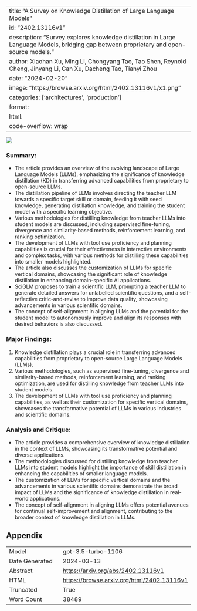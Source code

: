 
---
title: "A Survey on Knowledge Distillation of Large Language Models"
id: "2402.13116v1"
description: "Survey explores knowledge distillation in Large Language Models, bridging gap between proprietary and open-source models."
author: Xiaohan Xu, Ming Li, Chongyang Tao, Tao Shen, Reynold Cheng, Jinyang Li, Can Xu, Dacheng Tao, Tianyi Zhou
date: "2024-02-20"
image: "https://browse.arxiv.org/html/2402.13116v1/x1.png"
categories: ['architectures', 'production']
format:
  html:
    code-overflow: wrap
---

![](https://browse.arxiv.org/html/2402.13116v1/x1.png)

### Summary:
- The article provides an overview of the evolving landscape of Large Language Models (LLMs), emphasizing the significance of knowledge distillation (KD) in transferring advanced capabilities from proprietary to open-source LLMs.
- The distillation pipeline of LLMs involves directing the teacher LLM towards a specific target skill or domain, feeding it with seed knowledge, generating distillation knowledge, and training the student model with a specific learning objective.
- Various methodologies for distilling knowledge from teacher LLMs into student models are discussed, including supervised fine-tuning, divergence and similarity-based methods, reinforcement learning, and ranking optimization.
- The development of LLMs with tool use proficiency and planning capabilities is crucial for their effectiveness in interactive environments and complex tasks, with various methods for distilling these capabilities into smaller models highlighted.
- The article also discusses the customization of LLMs for specific vertical domains, showcasing the significant role of knowledge distillation in enhancing domain-specific AI applications.
- SciGLM proposes to train a scientific LLM, prompting a teacher LLM to generate detailed answers for unlabelled scientific questions, and a self-reflective critic-and-revise to improve data quality, showcasing advancements in various scientific domains.
- The concept of self-alignment in aligning LLMs and the potential for the student model to autonomously improve and align its responses with desired behaviors is also discussed.

### Major Findings:
1. Knowledge distillation plays a crucial role in transferring advanced capabilities from proprietary to open-source Large Language Models (LLMs).
2. Various methodologies, such as supervised fine-tuning, divergence and similarity-based methods, reinforcement learning, and ranking optimization, are used for distilling knowledge from teacher LLMs into student models.
3. The development of LLMs with tool use proficiency and planning capabilities, as well as their customization for specific vertical domains, showcases the transformative potential of LLMs in various industries and scientific domains.

### Analysis and Critique:
- The article provides a comprehensive overview of knowledge distillation in the context of LLMs, showcasing its transformative potential and diverse applications.
- The methodologies discussed for distilling knowledge from teacher LLMs into student models highlight the importance of skill distillation in enhancing the capabilities of smaller language models.
- The customization of LLMs for specific vertical domains and the advancements in various scientific domains demonstrate the broad impact of LLMs and the significance of knowledge distillation in real-world applications.
- The concept of self-alignment in aligning LLMs offers potential avenues for continual self-improvement and alignment, contributing to the broader context of knowledge distillation in LLMs.

## Appendix

|          |          |
|----------|----------|
| Model     | gpt-3.5-turbo-1106       |
| Date Generated     | 2024-03-13       |
| Abstract | [https://arxiv.org/abs/2402.13116v1](https://arxiv.org/abs/2402.13116v1)        |
| HTML     | [https://browse.arxiv.org/html/2402.13116v1](https://browse.arxiv.org/html/2402.13116v1)       |
| Truncated       | True       |
| Word Count       | 38489       |